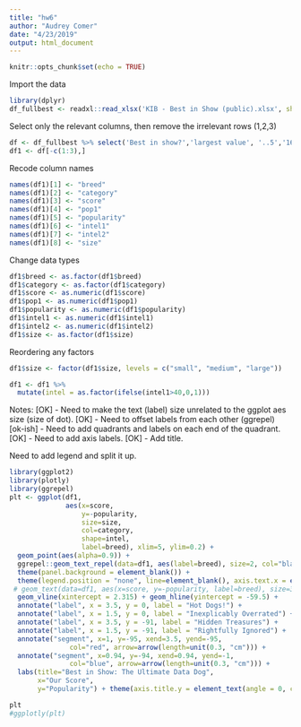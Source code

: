 ```yaml
---
title: "hw6"
author: "Audrey Comer"
date: "4/23/2019"
output: html_document
---
```


```r
knitr::opts_chunk$set(echo = TRUE)
```

Import the data
```r
library(dplyr)
df_fullbest <- readxl::read_xlsx('KIB - Best in Show (public).xlsx', sheet='Best in show full sheet')
```

Select only the relevant columns, then remove the irrelevant rows (1,2,3)
```r
df <- df_fullbest %>% select('Best in show?','largest value', '..5','160','87','80', '..12', '..32')
df1 <- df[-c(1:3),]
```

Recode column names
```r
names(df1)[1] <- "breed"
names(df1)[2] <- "category"
names(df1)[3] <- "score"
names(df1)[4] <- "pop1"
names(df1)[5] <- "popularity"
names(df1)[6] <- "intel1"
names(df1)[7] <- "intel2"
names(df1)[8] <- "size"
```


Change data types
```r
df1$breed <- as.factor(df1$breed)
df1$category <- as.factor(df1$category)
df1$score <- as.numeric(df1$score)
df1$pop1 <- as.numeric(df1$pop1)
df1$popularity <- as.numeric(df1$popularity)
df1$intel1 <- as.numeric(df1$intel1)
df1$intel2 <- as.numeric(df1$intel2)
df1$size <- as.factor(df1$size)
```

Reordering any factors
```r
df1$size <- factor(df1$size, levels = c("small", "medium", "large"))
```

```r
df1 <- df1 %>%
  mutate(intel = as.factor(ifelse(intel1>40,0,1)))
```


Notes: 
[OK] - Need to make the text (label) size unrelated to the ggplot aes size (size of dot).
[OK] - Need to offset labels from each other (ggrepel)
[ok-ish] - Need to add quadrants and labels on each end of the quadrant.
[OK] - Need to add axis labels.
[OK] - Add title.

Need to add legend and split it up.


```r
library(ggplot2)
library(plotly)
library(ggrepel)
plt <- ggplot(df1, 
              aes(x=score, 
                  y=-popularity, 
                  size=size, 
                  col=category,
                  shape=intel,
                  label=breed), xlim=5, ylim=0.2) + 
  geom_point(aes(alpha=0.9)) + 
  ggrepel::geom_text_repel(data=df1, aes(label=breed), size=2, col="black") +
  theme(panel.background = element_blank()) +
  theme(legend.position = "none", line=element_blank(), axis.text.x = element_blank(), axis.text.y = element_blank()) + 
 # geom_text(data=df1, aes(x=score, y=-popularity, label=breed), size=3, col="black") +
  geom_vline(xintercept = 2.315) + geom_hline(yintercept = -59.5) + 
  annotate("label", x = 3.5, y = 0, label = "Hot Dogs!") +
  annotate("label", x = 1.5, y = 0, label = "Inexplicably Overrated") +
  annotate("label", x = 3.5, y = -91, label = "Hidden Treasures") +
  annotate("label", x = 1.5, y = -91, label = "Rightfully Ignored") + 
  annotate("segment", x=1, y=-95, xend=3.5, yend=-95,
               col="red", arrow=arrow(length=unit(0.3, "cm"))) +
  annotate("segment", x=0.94, y=-94, xend=0.94, yend=-1,
               col="blue", arrow=arrow(length=unit(0.3, "cm"))) +
  labs(title="Best in Show: The Ultimate Data Dog",
       x="Our Score",
       y="Popularity") + theme(axis.title.y = element_text(angle = 0, color="blue"), axis.title.x = element_text(angle=0, color="red"))

plt
#ggplotly(plt)
```


